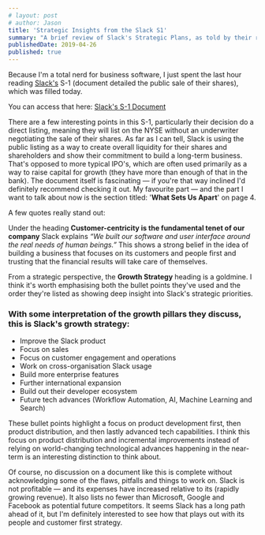 ```yaml
---
# layout: post
# author: Jason
title: 'Strategic Insights from the Slack S1'
summary: "A brief review of Slack's Strategic Plans, as told by their recent S-1 document."
publishedDate: 2019-04-26
published: true
---
```


Because I'm a total nerd for business software, I just spent the last hour reading [Slack's](https://slack.com) S-1 (document detailed the public sale of their shares), which was filled today.

You can access that here: [Slack's S-1 Document](https://www.sec.gov/Archives/edgar/data/1764925/000162828019004786/slacks-1.html)

There are a few interesting points in this S-1, particularly their decision do a direct listing, meaning they will list on the NYSE without an underwriter negotiating the sale of their shares. As far as I can tell, Slack is using the public listing as a way to create overall liquidity for their shares and shareholders and show their commitment to build a long-term business. That's opposed to more typical IPO's, which are often used primarily as a way to raise capital for growth (they have more than enough of that in the bank).
The document itself is fascinating — if you're that way inclined I'd definitely recommend checking it out. My favourite part — and the part I want to talk about now is the section titled: '**What Sets Us Apart**' on page 4.

A few quotes really stand out:

Under the heading **Customer-centricity is the fundamental tenet of our company** Slack explains _“We built our software and user interface around the real needs of human beings.”_ This shows a strong belief in the idea of building a business that focuses on its customers and people first and trusting that the financial results will take care of themselves.

From a strategic perspective, the **Growth Strategy** heading is a goldmine. I think it's worth emphasising both the bullet points they've used and the order they're listed as showing deep insight into Slack's strategic priorities.

### With some interpretation of the growth pillars they discuss, this is Slack's growth strategy:

-   Improve the Slack product
-   Focus on sales
-   Focus on customer engagement and operations
-   Work on cross-organisation Slack usage
-   Build more enterprise features
-   Further international expansion
-   Build out their developer ecosystem
-   Future tech advances (Workflow Automation, AI, Machine Learning and Search)

These bullet points highlight a focus on product development first, then product distribution, and then lastly advanced tech capabilities. I think this focus on product distribution and incremental improvements instead of relying on world-changing technological advances happening in the near-term is an interesting distinction to think about.

Of course, no discussion on a document like this is complete without acknowledging some of the flaws, pitfalls and things to work on. Slack is not profitable — and its expenses have increased relative to its (rapidly growing revenue). It also lists no fewer than Microsoft, Google and Facebook as potential future competitors. It seems Slack has a long path ahead of it, but I'm definitely interested to see how that plays out with its people and customer first strategy.

